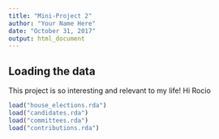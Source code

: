 ```yaml
---
title: "Mini-Project 2"
author: "Your Name Here"
date: "October 31, 2017"
output: html_document
---
```



## Loading the data

This project is so interesting and relevant to my life!
Hi Rocio
```r
load("house_elections.rda")
load("candidates.rda")
load("committees.rda")
load("contributions.rda")
```
